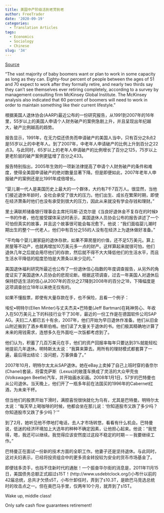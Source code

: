 ```yaml
---
title: 美国中产阶级活到老劳到老
author: FreeTrader
date: '2020-09-19'
categories:
  - Translation Articles
tags:
  - Economics
  - Sociology
  - Chinese
slug: '34'
---
```


[Source](https://blog.wenxuecity.com/myblog/47609/201111/16093.html)


"The vast majority of baby boomers want or plan to work in some capacity as long as they can. Eighty-four percent of people between the ages of 51 and 70 expect to work after they formally retire, and nearly two thirds say they can't see themselves ever retiring completely, according to a survey by management consulting firm McKinsey Global Institute. The McKinsey analysis also indicated that 60 percent of boomers will need to work in order to maintain something like their current lifestyle."

根据美国人退休协会(AARP)最近公布的一份研究报告，从1991到2007年的16年里，55岁以上的美国人申请个人财务破产的案例急剧上升，并且呈现出年纪越大，破产比例越高的趋势。

报告显示，1991年，在无力偿还债务而申请破产的美国人当中，只有百分之8点2是55岁以上的中老年人。到了2007年，中老年人申请破产的比例上升到百分之22点3。与此同时，65岁以上的老年人申请破产的比例增长了百分之125，75岁以上更老阶层的破产案例更猛增了百分之433。

报告特别指出，2005年生效的一项新法律提高了申请个人财务破产的条件和难度，使得全美国申请破产的绝对数量显著下降。但是即便如此，2007年老年人申报破产的案例还是比1991年成倍增长。

“婴儿潮一代人是美国历史上最大的一个群体，大约有7千7百万人。很显然，当他们接近退休年龄时，全社会承受了很大的压力。他们出生、成长在繁荣时期，即使在经济萧条时他们也没有承受到很大的压力，因此从来就没有学会存钱和理财。”

里士满联邦储备银行理事会主席托玛斯·迈克尔是《当良好退休金不复存在的时候》一书的作者，他在接受媒体采访时表示，美国退休人员协会公布的报告讲述了一个可怕但真实的故事，并且这个故事很可能会每况愈下。他说：“我们面临婴儿潮时期出生的整个一代老人，他们中有百分之55的人没有在经济上为退休做好准备。”

“平均每个婴儿潮家庭的退休存款，如果不算房屋的价值，还不足5万美元。算上房屋等不动产，也就再增加10万美元多一点的财产。这样算起来就很可怕，他们退休几年之后就会用尽他们的存款，然后就不得不大大降低他们的生活水平，而且生活水平降低的程度恐怕是大萧条以来少见的。”

美国退休福利研究所最近也公布了一份退休信心指数的年度调查报告，从另外的角度证实了美国退休人员协会的悲观论断。根据这项调查，过去一年美国人对退休后保持舒适生活的信心从2007年的百分之27降到2008年的百分之18，下降幅度是这项调查创立18年以来绝无仅有的。

如果不懂股票，即使有大量存款在手，也不保险，且看一个例子：

埃伦•明特尔(Ellen Minter)与丈夫杰夫•巴特曼(Jeff Bartman)在耗神劳心、年收入在50万美元上下的科技行业干了30年，最近的一份工作是在德国软件公司SAP AG。夫妇二人都已五十有余，2007年，他们开始为早日退休作准备。他们从旧金山附近搬到了酒乡希斯伯格。他们读了大量关于退休的书。他们极其精确地计算了未来的用钱需求，连想多久在外面吃一次饭都考虑到了。

他们认为，积蓄了几百万美元在手，他们的资产回报率每年只要达到3%就能轻松地提前几年退休。明特斯太太说：“我算来算去。用所有的理财模式都套算了一遍，最后得出结论：没问题，万事俱备了。”

2007年10月，明特尔太太从SAP退休。她在eBay上卖掉了自己上班时穿的香奈尔(Chanel)套装，将雷克萨斯（Lexus)的敞蓬车换成了灵活的大众甲壳虫(Volkswagen Beetle)汽车，并开始画水彩画。2008年1月1日，57岁的巴特曼也从公司退休。当天晚上，他们开了一瓶多年前在法国买的1996年的Cabernet红酒，为未来干杯。

但当他们的股票开始下滑时，满腔喜悦很快就化为乌有，尤其是巴特曼。明特尔太太说：“每天早上喝咖啡的时候，他都会坐在那儿说：‘你知道股市又跌了多少吗？你知道股市又跌了多少吗？’”

到了2月，她听见他不停地打电话，去人才市场转悠，看看有什么机会。巴特曼说，低迷的经济环境加上大选年的种种不确定因素，让他担心起来。他说：“我觉得，嗯，我还可以继续。我觉得应该安然度过这段不稳定的时期－－我要继续工作。”

巴特曼正在面试一份新的技术方面的全职工作。他妻子还是坚持退休。与此同时，这对夫妇表示，已经将投资组合中的更多资金转投较为安全的货币市场基金了。

即便钱多烫手，也挡不住新时代的通胀！一个振奋华尔街的消息是，2011年11月15日，美国债务总额正式超过`$`15T！(http://www.usdebtclock.org/)小布什以前的42届总统，总共才欠债`$`5T，小布什卸任时，弄到了`$`10.3T，是欧巴马竞选总统时的攻击点之一。但在奥巴马手里，仅两年10个月，就弄到了`$`15T。

Wake up, middle class!

Only safe cash flow guarantees retirement!